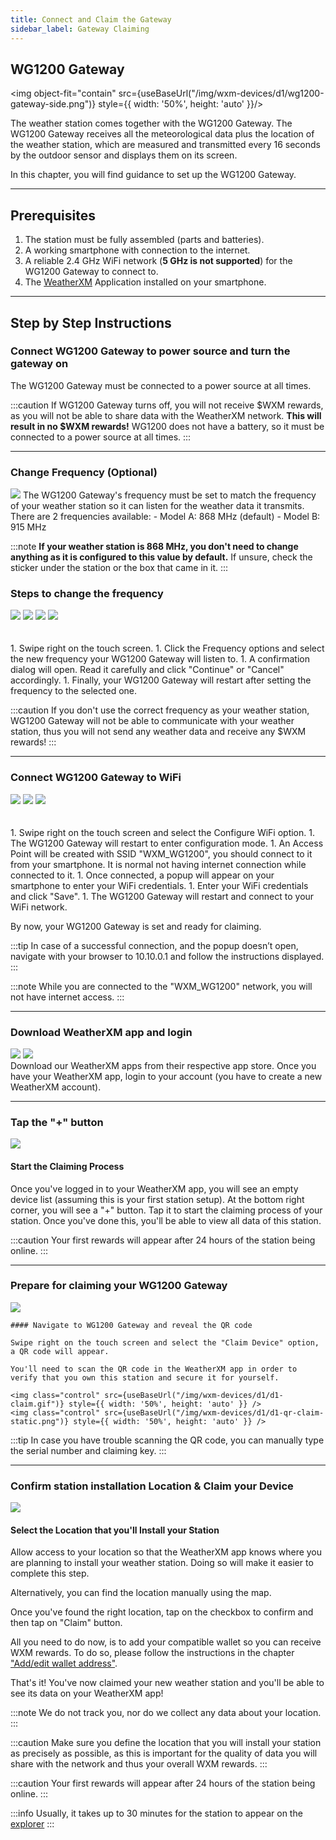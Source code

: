 ```yaml
---
title: Connect and Claim the Gateway
sidebar_label: Gateway Claiming
---
```



## WG1200 Gateway

<img object-fit="contain" src={useBaseUrl("/img/wxm-devices/d1/wg1200-gateway-side.png")} style={{ width: '50%', height: 'auto' }}/>

The weather station comes together with the WG1200 Gateway.
The WG1200 Gateway receives all the meteorological data plus the location of the weather station, which are measured and transmitted every 16 seconds by the outdoor sensor
and displays them on its screen.

In this chapter, you will find guidance to set up the WG1200 Gateway.
<hr/>

## Prerequisites

1. The station must be fully assembled (parts and batteries).
1. A working smartphone with connection to the internet.
1. A reliable 2.4 GHz WiFi network (**5 GHz is not supported**) for the WG1200 Gateway to connect to.
1. The [WeatherXM](/wxm-devices/d1/connect-and-claim#download-weatherxm-app-and-login) Application installed on your smartphone.

<hr/>

## Step by Step Instructions

### Connect WG1200 Gateway to power source and turn the gateway on
 
The WG1200 Gateway must be connected to a power source at all times.

:::caution
If WG1200 Gateway turns off, you will not receive \$WXM rewards, as you will not be able to share data with the WeatherXM network. **This will result in no $WXM rewards!**
WG1200 does not have a battery, so it must be connected to a power source at all times.
:::
<hr/>

### Change Frequency (Optional)

<div class="explanation">
  <img src={useBaseUrl("/img/wxm-devices/d1/d1-set-freq.png")} />
  <span>
The WG1200 Gateway's frequency must be set to match the frequency of your weather station so it can listen for the weather data it transmits. There are 2 frequencies available:
- Model A: 868 MHz (default)
- Model B: 915 MHz

:::note
**If your weather station is 868 MHz, you don't need to change anything as it is configured to this value by default.**
If unsure, check the sticker under the station or the box that came in it.
:::
  </span>
</div>

### Steps to change the frequency
<div style={{ display: 'flex', justifyContent: 'space-between' }}>
  <img class="control" src={useBaseUrl("img/wxm-devices/d1/d1-swipe-right.png")} style={{ width: '24%', height: 'auto' }} />
  <img class="control" src={useBaseUrl("img/wxm-devices/d1/d1-select-freq.png")} style={{ width: '24%', height: 'auto' }} />
  <img class="control" src={useBaseUrl("img/wxm-devices/d1/d1-set-freq.png")} style={{ width: '24%', height: 'auto' }} />
  <img class="control" src={useBaseUrl("img/wxm-devices/d1/d1-select-freq.png")} style={{ width: '24%', height: 'auto'  }} />
</div>
<br></br>
1. Swipe right on the touch screen.
1. Click the Frequency options and select the new frequency your WG1200 Gateway will listen to.
1. A confirmation dialog will open. Read it carefully and click "Continue" or "Cancel" accordingly.
1. Finally, your WG1200 Gateway will restart after setting the frequency to the selected one.

:::caution
If you don't use the correct frequency as your weather station, WG1200 Gateway will not be able to communicate with your weather station, thus you will not send any weather data and receive any $WXM rewards!
:::

<hr/>

### Connect WG1200 Gateway to WiFi
<div style={{ display: 'flex' }}>
  <img class="control" src={useBaseUrl("img/wxm-devices/d1/d1-wifi.png")} style={{ width: '24%', height: 'auto', marginBottom: 'auto' }} />
  <img class="control" src={useBaseUrl("img/wxm-devices/d1/d1-waiting-connection.png")} style={{ width: '24%', height: 'auto', marginBottom: 'auto' }} />
  <img class="control" src={useBaseUrl("img/wxm-devices/d1/d1-connected.png")} style={{ width: '24%', height: 'auto', marginBottom: 'auto' }} />
</div>
<br></br>
1. Swipe right on the touch screen and select the Configure WiFi option.
1. The WG1200 Gateway will restart to enter configuration mode.
1. An Access Point will be created with SSID "WXM_WG1200", you should connect to it from your smartphone. It is normal not having internet connection while connected to it.
1. Once connected, a popup will appear on your smartphone to enter your WiFi credentials.
1. Enter your WiFi credentials and click "Save".
1. The WG1200 Gateway will restart and connect to your WiFi network.

By now, your WG1200 Gateway is set and ready for claiming.

:::tip
In case of a successful connection, and the popup doesn’t open, navigate with your browser to 10.10.0.1 and follow the instructions displayed.
:::

:::note
While you are connected to the "WXM_WG1200" network, you will not have internet access.
:::

<hr/>

### Download WeatherXM app and login

<div class="explanation">
  <div class="app-store">
   <Link to="https://play.google.com/store/apps/details?id=com.weatherxm.app&hl=en&gl=US" target="blank"><img src={useBaseUrl("img/wxm-devices/google-play-badge.svg")}/></Link>
   <Link to="https://apps.apple.com/ie/app/weatherxm/id1629841929" target="blank"><img src={useBaseUrl("img/wxm-devices/app-store-badge.svg")}/></Link>

  </div>
  <span>Download our WeatherXM apps from their respective app store. Once you have your WeatherXM app, login to your account (you have to create a new WeatherXM account).</span>
</div>
<hr/>

### Tap the "+" button

<div class="explanation">
  <img src={useBaseUrl("img/wxm-devices/plus-button.svg")} />
  <div>
    <h4>Start the Claiming Process</h4>
    <p>
      Once you've logged in to your WeatherXM app, you will see an empty device list (assuming this is your first station setup). At the bottom right corner, you will see a "+" button. Tap it to start the claiming process of your station. Once you've done this, you'll be able to view all data of this station.
    </p>
  </div>
</div>

:::caution
Your first rewards will appear after 24 hours of the station being online.
:::  

<hr/>

### Prepare for claiming your WG1200 Gateway

<div class="explanation">
    <img style={{width:"calc(100%*1/3 - 10px)"}} src={useBaseUrl("img/wxm-devices/d1/d1-claim-prepare.jpeg")} />
    <div style={{width:"calc(100%*2/3 - 10px)"}} >

    #### Navigate to WG1200 Gateway and reveal the QR code

    Swipe right on the touch screen and select the "Claim Device" option, a QR code will appear.

    You'll need to scan the QR code in the WeatherXM app in order to verify that you own this station and secure it for yourself.

    <img class="control" src={useBaseUrl("/img/wxm-devices/d1/d1-claim.gif")} style={{ width: '50%', height: 'auto' }} />
    <img class="control" src={useBaseUrl("/img/wxm-devices/d1/d1-qr-claim-static.png")} style={{ width: '50%', height: 'auto' }} />
  </div>
</div>

:::tip
In case you have trouble scanning the QR code, you can manually type the serial number and claiming key.
:::

<hr/>

### Confirm station installation Location & Claim your Device

<div class="explanation small-big">
  <img src={useBaseUrl("img/wxm-devices/d1/d1-location.jpg")} />
  <span>

#### Select the Location that you'll Install your Station

Allow access to your location so that the WeatherXM app knows where you are planning to install your weather station. Doing so will make it easier to complete this step.

Alternatively, you can find the location manually using the map.

Once you've found the right location, tap on the checkbox to confirm and then tap on "Claim" button.

All you need to do now, is to add your compatible wallet so you can receive WXM rewards. To do so, please follow the instructions in the chapter  ["Add/edit wallet address"](/mobile-app/wallet/add-edit-wallet-address#how-to-create-wallet-on-metamask).

That's it! You've now claimed your new weather station and you'll be able to see its data on your WeatherXM app!

:::note
We do not track you, nor do we collect any data about your location.
:::

:::caution
Make sure you define the location that you will install your station as precisely as possible, as this is important for the quality of data you will share with the network and thus your overall WXM rewards.
:::

:::caution
Your first rewards will appear after 24 hours of the station being online.
:::
  </span>
</div>

:::info 
Usually, it takes up to 30 minutes for the station to appear on the [explorer](https://explorer.weatherxm.com/stats)
:::
